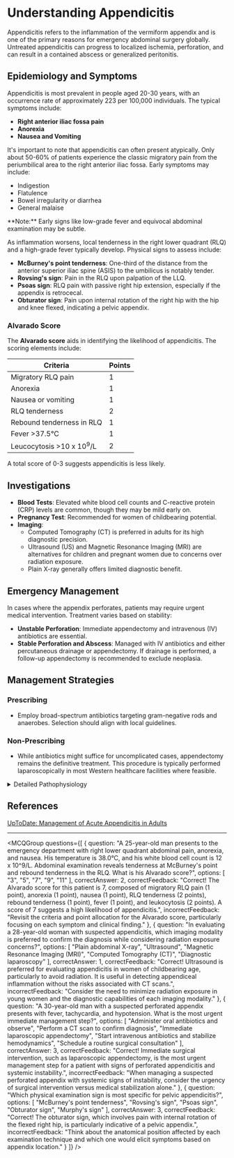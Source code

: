 
# Understanding Appendicitis

Appendicitis refers to the inflammation of the vermiform appendix and is one of the primary reasons for emergency abdominal surgery globally. Untreated appendicitis can progress to localized ischemia, perforation, and can result in a contained abscess or generalized peritonitis.

## Epidemiology and Symptoms

Appendicitis is most prevalent in people aged 20-30 years, with an occurrence rate of approximately 223 per 100,000 individuals. The typical symptoms include:

- **Right anterior iliac fossa pain**
- **Anorexia**
- **Nausea and Vomiting**

It's important to note that appendicitis can often present atypically. Only about 50-60% of patients experience the classic migratory pain from the periumbilical area to the right anterior iliac fossa. Early symptoms may include:

- Indigestion
- Flatulence
- Bowel irregularity or diarrhea
- General malaise

<Callout emoji="⚠️">
**Note:** Early signs like low-grade fever and equivocal abdominal examination may be subtle.
</Callout>

As inflammation worsens, local tenderness in the right lower quadrant (RLQ) and a high-grade fever typically develop. Physical signs to assess include:

- **McBurney's point tenderness**: One-third of the distance from the anterior superior iliac spine (ASIS) to the umbilicus is notably tender.
- **Rovsing's sign**: Pain in the RLQ upon palpation of the LLQ.
- **Psoas sign**: RLQ pain with passive right hip extension, especially if the appendix is retrocecal.
- **Obturator sign**: Pain upon internal rotation of the right hip with the hip and knee flexed, indicating a pelvic appendix.

### Alvarado Score

The **Alvarado score** aids in identifying the likelihood of appendicitis. The scoring elements include:

| Criteria                          | Points |
|-----------------------------------|--------|
| Migratory RLQ pain                | 1      |
| Anorexia                          | 1      |
| Nausea or vomiting                | 1      |
| RLQ tenderness                    | 2      |
| Rebound tenderness in RLQ         | 1      |
| Fever >37.5°C                      | 1      |
| Leucocytosis >10 x 10<sup>9</sup>/L | 2      |

A total score of 0-3 suggests appendicitis is less likely.

## Investigations

- **Blood Tests**: Elevated white blood cell counts and C-reactive protein (CRP) levels are common, though they may be mild early on.
- **Pregnancy Test**: Recommended for women of childbearing potential.
- **Imaging**: 
  - Computed Tomography (CT) is preferred in adults for its high diagnostic precision.
  - Ultrasound (US) and Magnetic Resonance Imaging (MRI) are alternatives for children and pregnant women due to concerns over radiation exposure.
  - Plain X-ray generally offers limited diagnostic benefit.

## Emergency Management

In cases where the appendix perforates, patients may require urgent medical intervention. Treatment varies based on stability:

- **Unstable Perforation**: Immediate appendectomy and intravenous (IV) antibiotics are essential.
- **Stable Perforation and Abscess**: Managed with IV antibiotics and either percutaneous drainage or appendectomy. If drainage is performed, a follow-up appendectomy is recommended to exclude neoplasia.

## Management Strategies

### Prescribing

- Employ broad-spectrum antibiotics targeting gram-negative rods and anaerobes. Selection should align with local guidelines.

### Non-Prescribing

- While antibiotics might suffice for uncomplicated cases, appendectomy remains the definitive treatment. This procedure is typically performed laparoscopically in most Western healthcare facilities where feasible.

<details>
<summary>Detailed Pathophysiology</summary>
 
Appendicitis results from blockage of the appendix lumen, leading to increased pressure, impaired blood flow, and subsequent infection. This can escalate to tissue necrosis and rupture.

</details>

## References

[UpToDate: Management of Acute Appendicitis in Adults](https://www.uptodate.com/contents/management-of-acute-appendicitis-in-adults?search=appendicitis%20adult&topicRef=1386&source=see_link#H4048700510)

---

<MCQGroup questions={[
  {
    question: "A 25-year-old man presents to the emergency department with right lower quadrant abdominal pain, anorexia, and nausea. His temperature is 38.0°C, and his white blood cell count is 12 x 10^9/L. Abdominal examination reveals tenderness at McBurney's point and rebound tenderness in the RLQ. What is his Alvarado score?",
    options: [
      "3",
      "5",
      "7",
      "9",
      "11"
    ],
    correctAnswer: 2,
    correctFeedback: "Correct! The Alvarado score for this patient is 7, composed of migratory RLQ pain (1 point), anorexia (1 point), nausea (1 point), RLQ tenderness (2 points), rebound tenderness (1 point), fever (1 point), and leukocytosis (2 points). A score of 7 suggests a high likelihood of appendicitis.",
    incorrectFeedback: "Revisit the criteria and point allocation for the Alvarado score, particularly focusing on each symptom and clinical finding."
  },
  {
    question: "In evaluating a 28-year-old woman with suspected appendicitis, which imaging modality is preferred to confirm the diagnosis while considering radiation exposure concerns?",
    options: [
      "Plain abdominal X-ray",
      "Ultrasound",
      "Magnetic Resonance Imaging (MRI)",
      "Computed Tomography (CT)",
      "Diagnostic laparoscopy"
    ],
    correctAnswer: 1,
    correctFeedback: "Correct! Ultrasound is preferred for evaluating appendicitis in women of childbearing age, particularly to avoid radiation. It is useful in detecting appendiceal inflammation without the risks associated with CT scans.",
    incorrectFeedback: "Consider the need to minimize radiation exposure in young women and the diagnostic capabilities of each imaging modality."
  },
  {
    question: "A 30-year-old man with a suspected perforated appendix presents with fever, tachycardia, and hypotension. What is the most urgent immediate management step?",
    options: [
      "Administer oral antibiotics and observe",
      "Perform a CT scan to confirm diagnosis",
      "Immediate laparoscopic appendectomy",
      "Start intravenous antibiotics and stabilize hemodynamics",
      "Schedule a routine surgical consultation"
    ],
    correctAnswer: 3,
    correctFeedback: "Correct! Immediate surgical intervention, such as laparoscopic appendectomy, is the most urgent management step for a patient with signs of perforated appendicitis and systemic instability.",
    incorrectFeedback: "When managing a suspected perforated appendix with systemic signs of instability, consider the urgency of surgical intervention versus medical stabilization alone."
  },
  {
    question: "Which physical examination sign is most specific for pelvic appendicitis?",
    options: [
      "McBurney's point tenderness",
      "Rovsing's sign",
      "Psoas sign",
      "Obturator sign",
      "Murphy's sign"
    ],
    correctAnswer: 3,
    correctFeedback: "Correct! The obturator sign, which involves pain with internal rotation of the flexed right hip, is particularly indicative of a pelvic appendix.",
    incorrectFeedback: "Think about the anatomical position affected by each examination technique and which one would elicit symptoms based on appendix location."
  }
]} />